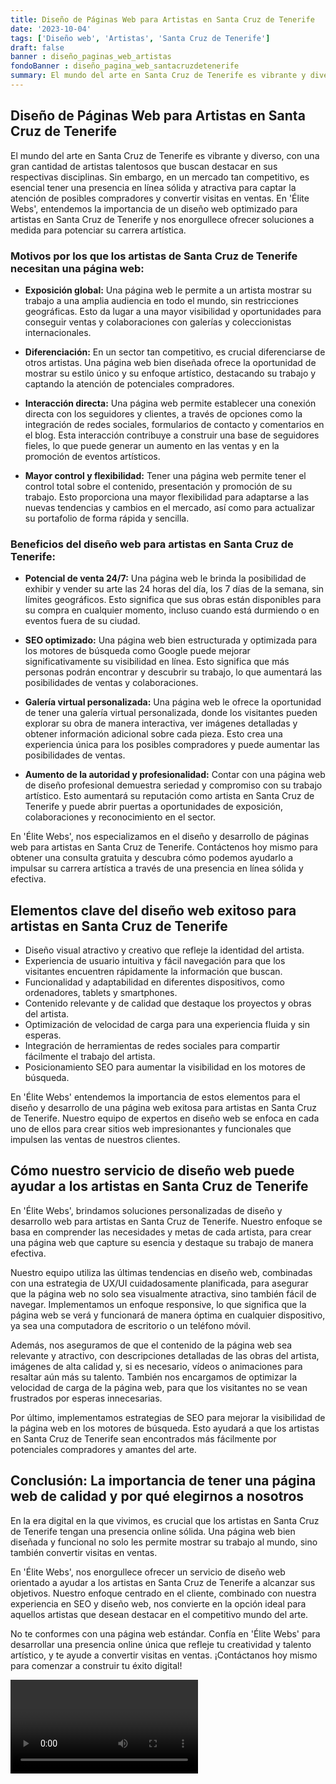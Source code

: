 ```yaml
---
title: Diseño de Páginas Web para Artistas en Santa Cruz de Tenerife
date: '2023-10-04'
tags: ['Diseño web', 'Artistas', 'Santa Cruz de Tenerife']
draft: false
banner : diseño_paginas_web_artistas
fondoBanner : diseño_pagina_web_santacruzdetenerife
summary: El mundo del arte en Santa Cruz de Tenerife es vibrante y diverso, con una gran cantidad de artistas talentosos que buscan destacar en sus respectivas disciplinas. Sin embargo, en un mercado tan competitivo, es esencial tener una presencia en línea sólida y atractiva para captar la atención de posibles compradores y convertir visitas en ventas. En 'Élite Webs', entendemos la importancia de un diseño web optimizado para artistas en Santa Cruz de Tenerife y nos enorgullece ofrecer soluciones a medida para potenciar su carrera artística.
---
```


## Diseño de Páginas Web para Artistas en Santa Cruz de Tenerife

El mundo del arte en Santa Cruz de Tenerife es vibrante y diverso, con una gran cantidad de artistas talentosos que buscan destacar en sus respectivas disciplinas. Sin embargo, en un mercado tan competitivo, es esencial tener una presencia en línea sólida y atractiva para captar la atención de posibles compradores y convertir visitas en ventas. En 'Élite Webs', entendemos la importancia de un diseño web optimizado para artistas en Santa Cruz de Tenerife y nos enorgullece ofrecer soluciones a medida para potenciar su carrera artística.

### Motivos por los que los artistas de Santa Cruz de Tenerife necesitan una página web:

- **Exposición global:** Una página web le permite a un artista mostrar su trabajo a una amplia audiencia en todo el mundo, sin restricciones geográficas. Esto da lugar a una mayor visibilidad y oportunidades para conseguir ventas y colaboraciones con galerías y coleccionistas internacionales.

- **Diferenciación:** En un sector tan competitivo, es crucial diferenciarse de otros artistas. Una página web bien diseñada ofrece la oportunidad de mostrar su estilo único y su enfoque artístico, destacando su trabajo y captando la atención de potenciales compradores.

- **Interacción directa:** Una página web permite establecer una conexión directa con los seguidores y clientes, a través de opciones como la integración de redes sociales, formularios de contacto y comentarios en el blog. Esta interacción contribuye a construir una base de seguidores fieles, lo que puede generar un aumento en las ventas y en la promoción de eventos artísticos.

- **Mayor control y flexibilidad:** Tener una página web permite tener el control total sobre el contenido, presentación y promoción de su trabajo. Esto proporciona una mayor flexibilidad para adaptarse a las nuevas tendencias y cambios en el mercado, así como para actualizar su portafolio de forma rápida y sencilla.

### Beneficios del diseño web para artistas en Santa Cruz de Tenerife:

- **Potencial de venta 24/7:** Una página web le brinda la posibilidad de exhibir y vender su arte las 24 horas del día, los 7 días de la semana, sin límites geográficos. Esto significa que sus obras están disponibles para su compra en cualquier momento, incluso cuando está durmiendo o en eventos fuera de su ciudad.

- **SEO optimizado:** Una página web bien estructurada y optimizada para los motores de búsqueda como Google puede mejorar significativamente su visibilidad en línea. Esto significa que más personas podrán encontrar y descubrir su trabajo, lo que aumentará las posibilidades de ventas y colaboraciones.

- **Galería virtual personalizada:** Una página web le ofrece la oportunidad de tener una galería virtual personalizada, donde los visitantes pueden explorar su obra de manera interactiva, ver imágenes detalladas y obtener información adicional sobre cada pieza. Esto crea una experiencia única para los posibles compradores y puede aumentar las posibilidades de ventas.

- **Aumento de la autoridad y profesionalidad:** Contar con una página web de diseño profesional demuestra seriedad y compromiso con su trabajo artístico. Esto aumentará su reputación como artista en Santa Cruz de Tenerife y puede abrir puertas a oportunidades de exposición, colaboraciones y reconocimiento en el sector.

En 'Élite Webs', nos especializamos en el diseño y desarrollo de páginas web para artistas en Santa Cruz de Tenerife. Contáctenos hoy mismo para obtener una consulta gratuita y descubra cómo podemos ayudarlo a impulsar su carrera artística a través de una presencia en línea sólida y efectiva.

<GifSeo />

<Cta />

## Elementos clave del diseño web exitoso para artistas en Santa Cruz de Tenerife

- Diseño visual atractivo y creativo que refleje la identidad del artista.
- Experiencia de usuario intuitiva y fácil navegación para que los visitantes encuentren rápidamente la información que buscan.
- Funcionalidad y adaptabilidad en diferentes dispositivos, como ordenadores, tablets y smartphones.
- Contenido relevante y de calidad que destaque los proyectos y obras del artista.
- Optimización de velocidad de carga para una experiencia fluida y sin esperas.
- Integración de herramientas de redes sociales para compartir fácilmente el trabajo del artista.
- Posicionamiento SEO para aumentar la visibilidad en los motores de búsqueda.

En 'Élite Webs' entendemos la importancia de estos elementos para el diseño y desarrollo de una página web exitosa para artistas en Santa Cruz de Tenerife. Nuestro equipo de expertos en diseño web se enfoca en cada uno de ellos para crear sitios web impresionantes y funcionales que impulsen las ventas de nuestros clientes.

## Cómo nuestro servicio de diseño web puede ayudar a los artistas en Santa Cruz de Tenerife

En 'Élite Webs', brindamos soluciones personalizadas de diseño y desarrollo web para artistas en Santa Cruz de Tenerife. Nuestro enfoque se basa en comprender las necesidades y metas de cada artista, para crear una página web que capture su esencia y destaque su trabajo de manera efectiva.

Nuestro equipo utiliza las últimas tendencias en diseño web, combinadas con una estrategia de UX/UI cuidadosamente planificada, para asegurar que la página web no solo sea visualmente atractiva, sino también fácil de navegar. Implementamos un enfoque responsive, lo que significa que la página web se verá y funcionará de manera óptima en cualquier dispositivo, ya sea una computadora de escritorio o un teléfono móvil.

Además, nos aseguramos de que el contenido de la página web sea relevante y atractivo, con descripciones detalladas de las obras del artista, imágenes de alta calidad y, si es necesario, vídeos o animaciones para resaltar aún más su talento. También nos encargamos de optimizar la velocidad de carga de la página web, para que los visitantes no se vean frustrados por esperas innecesarias.

Por último, implementamos estrategias de SEO para mejorar la visibilidad de la página web en los motores de búsqueda. Esto ayudará a que los artistas en Santa Cruz de Tenerife sean encontrados más fácilmente por potenciales compradores y amantes del arte.

## Conclusión: La importancia de tener una página web de calidad y por qué elegirnos a nosotros

En la era digital en la que vivimos, es crucial que los artistas en Santa Cruz de Tenerife tengan una presencia online sólida. Una página web bien diseñada y funcional no solo les permite mostrar su trabajo al mundo, sino también convertir visitas en ventas.

En 'Élite Webs', nos enorgullece ofrecer un servicio de diseño web orientado a ayudar a los artistas en Santa Cruz de Tenerife a alcanzar sus objetivos. Nuestro enfoque centrado en el cliente, combinado con nuestra experiencia en SEO y diseño web, nos convierte en la opción ideal para aquellos artistas que desean destacar en el competitivo mundo del arte.

No te conformes con una página web estándar. Confía en 'Élite Webs' para desarrollar una presencia online única que refleje tu creatividad y talento artístico, y te ayude a convertir visitas en ventas. ¡Contáctanos hoy mismo para comenzar a construir tu éxito digital!

<Video />

<CtaBot job='Artistas' city='Santa Cruz de Tenerife'/>

<Gmaps query='Santa Cruz de Tenerife+españa+maps' />